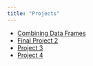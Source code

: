 ```yaml
---
title: "Projects"
---
```


* [Combining Data Frames](Quarto-Presentation.qmd)
* [Final Project 2](Final-Project/NHL-Data.qmd)
* [Project 3]()
* [Project 4]()
